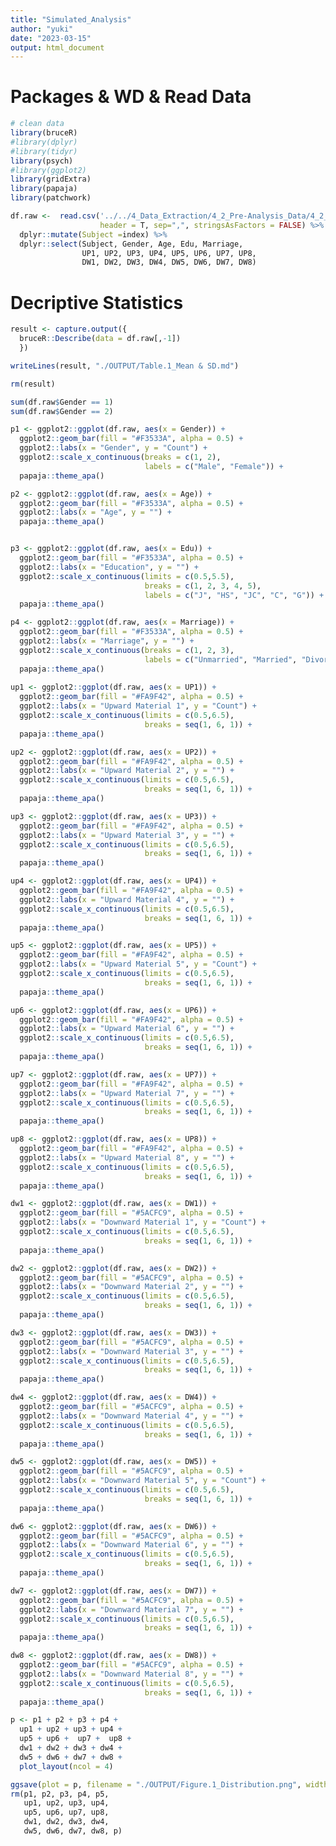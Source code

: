 ```yaml
---
title: "Simulated_Analysis"
author: "yuki"
date: "2023-03-15"
output: html_document
---
```

# Packages & WD & Read Data
```r
# clean data
library(bruceR)
#library(dplyr)
#library(tidyr)
library(psych)
#library(ggplot2)
library(gridExtra)
library(papaja)
library(patchwork)

```

```r
df.raw <-  read.csv('../../4_Data_Extraction/4_2_Pre-Analysis_Data/4_2_3_Material/Material_re.csv',
                    header = T, sep=",", stringsAsFactors = FALSE) %>%
  dplyr::mutate(Subject =index) %>%
  dplyr::select(Subject, Gender, Age, Edu, Marriage,
                UP1, UP2, UP3, UP4, UP5, UP6, UP7, UP8, 
                DW1, DW2, DW3, DW4, DW5, DW6, DW7, DW8)
```

# Decriptive Statistics
```r
result <- capture.output({
  bruceR::Describe(data = df.raw[,-1])
  })

writeLines(result, "./OUTPUT/Table.1_Mean & SD.md")

rm(result)
```

```r
sum(df.raw$Gender == 1)
sum(df.raw$Gender == 2)
```


```r
p1 <- ggplot2::ggplot(df.raw, aes(x = Gender)) +
  ggplot2::geom_bar(fill = "#F3533A", alpha = 0.5) +
  ggplot2::labs(x = "Gender", y = "Count") +
  ggplot2::scale_x_continuous(breaks = c(1, 2),
                              labels = c("Male", "Female")) +
  papaja::theme_apa() 

p2 <- ggplot2::ggplot(df.raw, aes(x = Age)) +
  ggplot2::geom_bar(fill = "#F3533A", alpha = 0.5) +
  ggplot2::labs(x = "Age", y = "") +
  papaja::theme_apa() 


p3 <- ggplot2::ggplot(df.raw, aes(x = Edu)) +
  ggplot2::geom_bar(fill = "#F3533A", alpha = 0.5) +
  ggplot2::labs(x = "Education", y = "") +
  ggplot2::scale_x_continuous(limits = c(0.5,5.5),
                              breaks = c(1, 2, 3, 4, 5),
                              labels = c("J", "HS", "JC", "C", "G")) +
  papaja::theme_apa() 

p4 <- ggplot2::ggplot(df.raw, aes(x = Marriage)) +
  ggplot2::geom_bar(fill = "#F3533A", alpha = 0.5) +
  ggplot2::labs(x = "Marriage", y = "") +
  ggplot2::scale_x_continuous(breaks = c(1, 2, 3),
                              labels = c("Unmarried", "Married", "Divorced")) +
  papaja::theme_apa() 
  
up1 <- ggplot2::ggplot(df.raw, aes(x = UP1)) +
  ggplot2::geom_bar(fill = "#FA9F42", alpha = 0.5) +
  ggplot2::labs(x = "Upward Material 1", y = "Count") +
  ggplot2::scale_x_continuous(limits = c(0.5,6.5),
                              breaks = seq(1, 6, 1)) +
  papaja::theme_apa() 

up2 <- ggplot2::ggplot(df.raw, aes(x = UP2)) +
  ggplot2::geom_bar(fill = "#FA9F42", alpha = 0.5) +
  ggplot2::labs(x = "Upward Material 2", y = "") +
  ggplot2::scale_x_continuous(limits = c(0.5,6.5),
                              breaks = seq(1, 6, 1)) +
  papaja::theme_apa() 

up3 <- ggplot2::ggplot(df.raw, aes(x = UP3)) +
  ggplot2::geom_bar(fill = "#FA9F42", alpha = 0.5) +
  ggplot2::labs(x = "Upward Material 3", y = "") +
  ggplot2::scale_x_continuous(limits = c(0.5,6.5),
                              breaks = seq(1, 6, 1)) +
  papaja::theme_apa() 

up4 <- ggplot2::ggplot(df.raw, aes(x = UP4)) +
  ggplot2::geom_bar(fill = "#FA9F42", alpha = 0.5) +
  ggplot2::labs(x = "Upward Material 4", y = "") +
  ggplot2::scale_x_continuous(limits = c(0.5,6.5),
                              breaks = seq(1, 6, 1)) +
  papaja::theme_apa() 

up5 <- ggplot2::ggplot(df.raw, aes(x = UP5)) +
  ggplot2::geom_bar(fill = "#FA9F42", alpha = 0.5) +
  ggplot2::labs(x = "Upward Material 5", y = "Count") +
  ggplot2::scale_x_continuous(limits = c(0.5,6.5),
                              breaks = seq(1, 6, 1)) +
  papaja::theme_apa() 

up6 <- ggplot2::ggplot(df.raw, aes(x = UP6)) +
  ggplot2::geom_bar(fill = "#FA9F42", alpha = 0.5) +
  ggplot2::labs(x = "Upward Material 6", y = "") +
  ggplot2::scale_x_continuous(limits = c(0.5,6.5),
                              breaks = seq(1, 6, 1)) +
  papaja::theme_apa() 

up7 <- ggplot2::ggplot(df.raw, aes(x = UP7)) +
  ggplot2::geom_bar(fill = "#FA9F42", alpha = 0.5) +
  ggplot2::labs(x = "Upward Material 7", y = "") +
  ggplot2::scale_x_continuous(limits = c(0.5,6.5),
                              breaks = seq(1, 6, 1)) +
  papaja::theme_apa() 

up8 <- ggplot2::ggplot(df.raw, aes(x = UP8)) +
  ggplot2::geom_bar(fill = "#FA9F42", alpha = 0.5) +
  ggplot2::labs(x = "Upward Material 8", y = "") +
  ggplot2::scale_x_continuous(limits = c(0.5,6.5),
                              breaks = seq(1, 6, 1)) +
  papaja::theme_apa() 

dw1 <- ggplot2::ggplot(df.raw, aes(x = DW1)) +
  ggplot2::geom_bar(fill = "#5ACFC9", alpha = 0.5) +
  ggplot2::labs(x = "Downward Material 1", y = "Count") +
  ggplot2::scale_x_continuous(limits = c(0.5,6.5),
                              breaks = seq(1, 6, 1)) +
  papaja::theme_apa() 

dw2 <- ggplot2::ggplot(df.raw, aes(x = DW2)) +
  ggplot2::geom_bar(fill = "#5ACFC9", alpha = 0.5) +
  ggplot2::labs(x = "Downward Material 2", y = "") +
  ggplot2::scale_x_continuous(limits = c(0.5,6.5),
                              breaks = seq(1, 6, 1)) +
  papaja::theme_apa() 

dw3 <- ggplot2::ggplot(df.raw, aes(x = DW3)) +
  ggplot2::geom_bar(fill = "#5ACFC9", alpha = 0.5) +
  ggplot2::labs(x = "Downward Material 3", y = "") +
  ggplot2::scale_x_continuous(limits = c(0.5,6.5),
                              breaks = seq(1, 6, 1)) +
  papaja::theme_apa() 

dw4 <- ggplot2::ggplot(df.raw, aes(x = DW4)) +
  ggplot2::geom_bar(fill = "#5ACFC9", alpha = 0.5) +
  ggplot2::labs(x = "Downward Material 4", y = "") +
  ggplot2::scale_x_continuous(limits = c(0.5,6.5),
                              breaks = seq(1, 6, 1)) +
  papaja::theme_apa() 

dw5 <- ggplot2::ggplot(df.raw, aes(x = DW5)) +
  ggplot2::geom_bar(fill = "#5ACFC9", alpha = 0.5) +
  ggplot2::labs(x = "Downward Material 5", y = "Count") +
  ggplot2::scale_x_continuous(limits = c(0.5,6.5),
                              breaks = seq(1, 6, 1)) +
  papaja::theme_apa() 

dw6 <- ggplot2::ggplot(df.raw, aes(x = DW6)) +
  ggplot2::geom_bar(fill = "#5ACFC9", alpha = 0.5) +
  ggplot2::labs(x = "Downward Material 6", y = "") +
  ggplot2::scale_x_continuous(limits = c(0.5,6.5),
                              breaks = seq(1, 6, 1)) +
  papaja::theme_apa() 

dw7 <- ggplot2::ggplot(df.raw, aes(x = DW7)) +
  ggplot2::geom_bar(fill = "#5ACFC9", alpha = 0.5) +
  ggplot2::labs(x = "Downward Material 7", y = "") +
  ggplot2::scale_x_continuous(limits = c(0.5,6.5),
                              breaks = seq(1, 6, 1)) +
  papaja::theme_apa() 

dw8 <- ggplot2::ggplot(df.raw, aes(x = DW8)) +
  ggplot2::geom_bar(fill = "#5ACFC9", alpha = 0.5) +
  ggplot2::labs(x = "Downward Material 8", y = "") +
  ggplot2::scale_x_continuous(limits = c(0.5,6.5),
                              breaks = seq(1, 6, 1)) +
  papaja::theme_apa() 

p <- p1 + p2 + p3 + p4 +
  up1 + up2 + up3 + up4 + 
  up5 + up6 +  up7 +  up8 + 
  dw1 + dw2 + dw3 + dw4 + 
  dw5 + dw6 + dw7 + dw8 +
  plot_layout(ncol = 4)

ggsave(plot = p, filename = "./OUTPUT/Figure.1_Distribution.png", width = 16, height = 12)
rm(p1, p2, p3, p4, p5, 
   up1, up2, up3, up4, 
   up5, up6, up7, up8, 
   dw1, dw2, dw3, dw4, 
   dw5, dw6, dw7, dw8, p)
```


